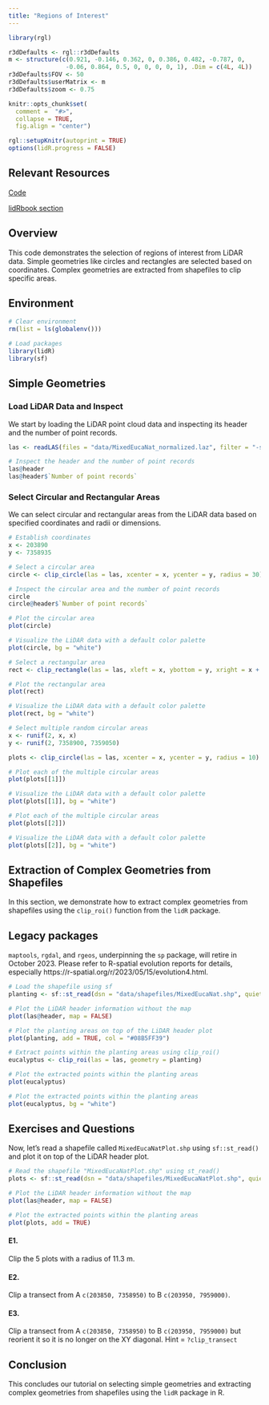 ```yaml
---
title: "Regions of Interest"
---
```


```r
library(rgl)

r3dDefaults <- rgl::r3dDefaults
m <- structure(c(0.921, -0.146, 0.362, 0, 0.386, 0.482, -0.787, 0, 
                -0.06, 0.864, 0.5, 0, 0, 0, 0, 1), .Dim = c(4L, 4L))
r3dDefaults$FOV <- 50
r3dDefaults$userMatrix <- m
r3dDefaults$zoom <- 0.75

knitr::opts_chunk$set(
  comment =  "#>", 
  collapse = TRUE,
  fig.align = "center")

rgl::setupKnitr(autoprint = TRUE) 
options(lidR.progress = FALSE)
```

## Relevant Resources

[Code](https://github.com/tgoodbody/lidRtutorial/blob/main/code/tutorials/02_roi.R)

[lidRbook section](https://r-lidar.github.io/lidRbook/engine.html#engine-clip)

## Overview

This code demonstrates the selection of regions of interest from LiDAR data. Simple geometries like circles and rectangles are selected based on coordinates. Complex geometries are extracted from shapefiles to clip specific areas.

## Environment

```r
# Clear environment
rm(list = ls(globalenv()))

# Load packages
library(lidR)
library(sf)
```

## Simple Geometries

### Load LiDAR Data and Inspect

We start by loading the LiDAR point cloud data and inspecting its header and the number of point records.

```r
las <- readLAS(files = "data/MixedEucaNat_normalized.laz", filter = "-set_withheld_flag 0")

# Inspect the header and the number of point records
las@header
las@header$`Number of point records`
```

### Select Circular and Rectangular Areas

We can select circular and rectangular areas from the LiDAR data based on specified coordinates and radii or dimensions.

```r
# Establish coordinates
x <- 203890
y <- 7358935

# Select a circular area
circle <- clip_circle(las = las, xcenter = x, ycenter = y, radius = 30)

# Inspect the circular area and the number of point records
circle
circle@header$`Number of point records`
```

``` r
# Plot the circular area
plot(circle)
```

```r
# Visualize the LiDAR data with a default color palette
plot(circle, bg = "white")
```

```r
# Select a rectangular area
rect <- clip_rectangle(las = las, xleft = x, ybottom = y, xright = x + 40, ytop = y + 30)
```

``` r
# Plot the rectangular area
plot(rect)
```

```r
# Visualize the LiDAR data with a default color palette
plot(rect, bg = "white")
```

```r
# Select multiple random circular areas
x <- runif(2, x, x)
y <- runif(2, 7358900, 7359050)

plots <- clip_circle(las = las, xcenter = x, ycenter = y, radius = 10)
```

``` r
# Plot each of the multiple circular areas
plot(plots[[1]])
```

```r
# Visualize the LiDAR data with a default color palette
plot(plots[[1]], bg = "white")
```

``` r
# Plot each of the multiple circular areas
plot(plots[[2]])
```

```r
# Visualize the LiDAR data with a default color palette
plot(plots[[2]], bg = "white")
```

## Extraction of Complex Geometries from Shapefiles

In this section, we demonstrate how to extract complex geometries from shapefiles using the `clip_roi()` function from the `lidR` package.

::: callout-caution
## Legacy packages

`maptools`, `rgdal`, and `rgeos`, underpinning the `sp` package, will retire in October 2023. Please refer to R-spatial evolution reports for details, especially https://r-spatial.org/r/2023/05/15/evolution4.html.
:::

```r
# Load the shapefile using sf
planting <- sf::st_read(dsn = "data/shapefiles/MixedEucaNat.shp", quiet = TRUE)

# Plot the LiDAR header information without the map
plot(las@header, map = FALSE)

# Plot the planting areas on top of the LiDAR header plot
plot(planting, add = TRUE, col = "#08B5FF39")

# Extract points within the planting areas using clip_roi()
eucalyptus <- clip_roi(las = las, geometry = planting)
```

``` r
# Plot the extracted points within the planting areas
plot(eucalyptus)
```

```r
# Plot the extracted points within the planting areas
plot(eucalyptus, bg = "white")
```

## Exercises and Questions

Now, let's read a shapefile called `MixedEucaNatPlot.shp` using `sf::st_read()` and plot it on top of the LiDAR header plot.

``` r
# Read the shapefile "MixedEucaNatPlot.shp" using st_read()
plots <- sf::st_read(dsn = "data/shapefiles/MixedEucaNatPlot.shp", quiet = TRUE)

# Plot the LiDAR header information without the map
plot(las@header, map = FALSE)

# Plot the extracted points within the planting areas
plot(plots, add = TRUE)
```

#### E1.

Clip the 5 plots with a radius of 11.3 m.

#### E2.

Clip a transect from A `c(203850, 7358950)` to B `c(203950, 7959000)`.

#### E3.

Clip a transect from A `c(203850, 7358950)` to B `c(203950, 7959000)` but reorient it so it is no longer on the XY diagonal. Hint = `?clip_transect`

## Conclusion

This concludes our tutorial on selecting simple geometries and extracting complex geometries from shapefiles using the `lidR` package in R.
